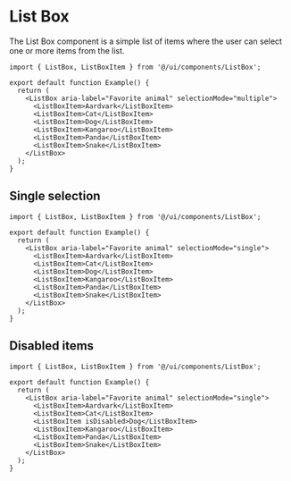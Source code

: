 # List Box

The List Box component is a simple list of items where the user can select one or more items from the list.

```tsx preview
import { ListBox, ListBoxItem } from '@/ui/components/ListBox';

export default function Example() {
  return (
    <ListBox aria-label="Favorite animal" selectionMode="multiple">
      <ListBoxItem>Aardvark</ListBoxItem>
      <ListBoxItem>Cat</ListBoxItem>
      <ListBoxItem>Dog</ListBoxItem>
      <ListBoxItem>Kangaroo</ListBoxItem>
      <ListBoxItem>Panda</ListBoxItem>
      <ListBoxItem>Snake</ListBoxItem>
    </ListBox>
  );
}
```

## Single selection

```tsx preview
import { ListBox, ListBoxItem } from '@/ui/components/ListBox';

export default function Example() {
  return (
    <ListBox aria-label="Favorite animal" selectionMode="single">
      <ListBoxItem>Aardvark</ListBoxItem>
      <ListBoxItem>Cat</ListBoxItem>
      <ListBoxItem>Dog</ListBoxItem>
      <ListBoxItem>Kangaroo</ListBoxItem>
      <ListBoxItem>Panda</ListBoxItem>
      <ListBoxItem>Snake</ListBoxItem>
    </ListBox>
  );
}
```

## Disabled items

```tsx preview
import { ListBox, ListBoxItem } from '@/ui/components/ListBox';

export default function Example() {
  return (
    <ListBox aria-label="Favorite animal" selectionMode="single">
      <ListBoxItem>Aardvark</ListBoxItem>
      <ListBoxItem>Cat</ListBoxItem>
      <ListBoxItem isDisabled>Dog</ListBoxItem>
      <ListBoxItem>Kangaroo</ListBoxItem>
      <ListBoxItem>Panda</ListBoxItem>
      <ListBoxItem>Snake</ListBoxItem>
    </ListBox>
  );
}
```